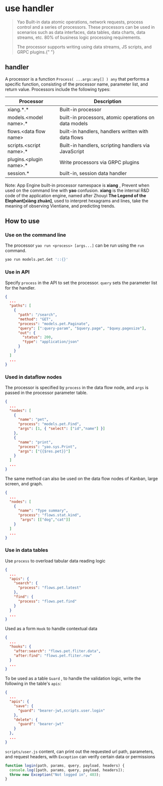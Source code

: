 # use handler

<blockquote>
  <p>
    Yao Built-in data atomic operations, network requests, process control and a
    series of processors. These processors can be used in scenarios such as data
    interfaces, data tables, data charts, data streams, etc. 80% of business
    logic processing requirements.
  </p>
  <p>
    The processor supports writing using data streams, JS scripts, and GRPC
    plugins.{" "}
  </p>
</blockquote>

## handler

A processor is a function `Process( ...args:any[] ) any` that performs a specific function, consisting of the processor name, parameter list, and return value. Processors include the following types:

| Processor                 | Description                                           |
| ------------------------- | ----------------------------------------------------- |
| xiang.\*.\*               | Built-in processor                                    |
| models.<model name\>.\*   | built-in processors, atomic operations on data models |
| flows.<data flow name\>   | built-in handlers, handlers written with data flows   |
| scripts.<script name\>.\* | Built-in handlers, scripting handlers via JavaScript  |
| plugins.<plugin name\>.\* | Write processors via GRPC plugins                     |
| session.\*                | built-in, session data handler                        |

<Notice type="warning">
  Note: App Engine built-in processor namespace is <strong>xiang</strong> ,
  Prevent when used on the command line with
  <strong>yao</strong> confusion. <strong>xiang</strong> is the internal R&D code
  of the application engine, named after Zhouyi
  <strong>The Legend of the Elephant[xiàng zhuàn]</strong>, used to interpret
  hexagrams and lines, take the meaning of observing Vientiane, and predicting
  trends.
</Notice>

## How to use

### Use on the command line

The processor `yao run <process> [args...]` can be run using the `run` command.

```bash
yao run models.pet.Get '::{}'
```

### Use in API

Specify `process` in the API to set the processor. `query` sets the parameter list for the handler.

```json
{
  ...
  "paths": [
    {
      "path": "/search",
      "method": "GET",
      "process": "models.pet.Paginate",
      "query": [":query-param", "$query.page", "$quey.pagesize"],
      "out": {
        "status": 200,
        "type": "application/json"
      }
    }
  ]
  ...
}
```

### Used in dataflow nodes

The processor is specified by `process` in the data flow node, and `args` is passed in the processor parameter table.

```json
{
  ...
  "nodes": [
    {
      "name": "pet",
      "process": "models.pet.Find",
      "args": [1, { "select": ["id","name"] }]
    },
    {
      "name": "print",
      "process": "yao.sys.Print",
      "args": ["{{$res.pet}}"]
    }
  ]
  ...
}
```

The same method can also be used on the data flow nodes of Kanban, large screen, and graph.

```json
{
  ...
  "nodes": [
    {
      "name": "Type summary",
      "process": "flows.stat.kind",
       "args": [["dog","cat"]]
    }
  ]
  ...
}
```

### Use in data tables

Use `process` to overload tabular data reading logic

```json
{
  ...
  "apis": {
    "search": {
      "process": "flows.pet.latest"
    },
    "find": {
      "process": "flows.pet.find"
    }
  }
  ...
}
```

Used as a form `Hook` to handle contextual data

```json
{
  ...
  "hooks": {
    "after:search": "flows.pet.fliter.data",
    "after:find": "flows.pet.fliter.row"
  }
  ...
}
```

To be used as a table `Guard` , to handle the validation logic, write the following in the table's `apis`:

```json
{
  ...
  "apis": {
    "save": {
      "guard": "bearer-jwt,scripts.user.login"
    },
    "delete": {
      "guard": "bearer-jwt"
    }
  },
  ...
}
```

`scripts/user.js` content, can print out the requested url path, parameters, and request headers, with `Exception` can verify certain data or permissions

```javascript
function login(path, params, query, payload, headers) {
  console.log([path, params, query, payload, headers]);
  throw new Exception("Not logged in", 403);
}
```

<Div style={{ display: "flex", justifyContent: "space-between" }}>
  <Link
    type="prev"
    title="Develop Business Systems"
    link="Base Features/Develop Business Systems"
  ></Link>
  <Link
    type="next"
    title="Using Widgets"
    link="Base Features/Using Widgets"
  ></Link>
</Div>
